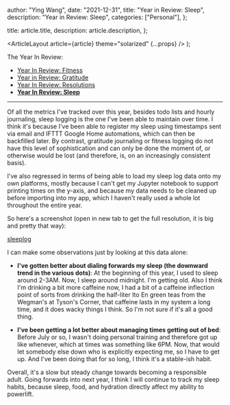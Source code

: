 
  author: "Ying Wang",
  date: "2021-12-31",
  title: "Year in Review: Sleep",
  description: "Year in Review: Sleep",
  categories: ["Personal"],
};

  title: article.title,
  description: article.description,
};

  <ArticleLayout article={article} theme="solarized" {...props} />
);

The Year In Review:

- [Year In Review: Fitness](/posts/2021/12/31/year_in_review_fitness)
- [Year in Review: Gratitude](/posts/2021/12/31/year_in_review_gratitude)
- [Year In Review: Resolutions](/posts/2021/12/31/year_in_review_resolutions)
- [**Year In Review:
  Sleep**](/posts/2021/12/31/year_in_review_sleep)

---

Of all the metrics I've tracked over this year, besides todo lists and
hourly journaling, sleep logging is the one I've been able to maintain over
time. I think it's because I've been able to register my sleep using timestamps
sent via email and IFTTT Google Home automations, which can then be backfilled
later. By contrast, gratitude journaling or fitness logging do not have this
level of sophistication and can only be done the moment of, or otherwise would
be lost (and therefore, is, on an increasingly consistent basis).

I've also regressed in terms of being able to load my sleep log data onto my own
platforms, mostly because I can't get my Jupyter notebook to support printing
times on the y-axis, and because my data needs to be cleaned up before importing
into my app, which I haven't really used a whole lot throughout the entire year.

So here's a screenshot (open in new tab to get the full resolution, it is big
and pretty that way):

[sleeplog](/img/posts/2021/12/31/sleep_log.png)

I can make some observations just by looking at this data alone:

- **I've gotten better about dialing forwards my sleep (the downward trend in
  the various dots)**: At the beginning of this year, I used to sleep around
  2-3AM. Now, I sleep around midnight. I'm getting old. Also I think I'm
  drinking a bit more caffeine now, I had a bit of a caffeine inflection point
  of sorts from drinking the half-liter Ito En green teas from the Wegman's at
  Tyson's Corner, that caffeine lasts in my system a long time, and it does
  wacky things I think. So I'm not sure if it's all a good thing.

- **I've been getting a lot better about managing times getting out of bed**:
  Before July or so, I wasn't doing personal training and therefore got up like
  whenever, which at times was something like 6PM. Now, that would let somebody
  else down who is explicitly expecting me, so I have to get up. And I've been
  doing that for so long, I think it's a stable-ish habit.

Overall, it's a slow but steady change towards becoming a responsible adult.
Going forwards into next year, I think I will continue to track my sleep habits,
because sleep, food, and hydration directly affect my ability to powerlift.
